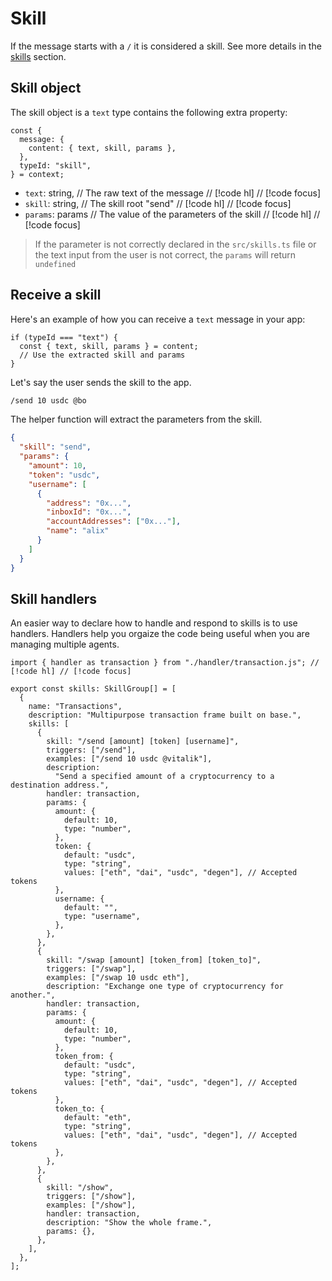 # Skill

If the message starts with a `/` it is considered a skill. See more details in the [skills](/skills/definition) section.

## Skill object

The skill object is a `text` type contains the following extra property:

```tsx
const {
  message: {
    content: { text, skill, params },
  },
  typeId: "skill",
} = context;
```

- `text`: string, // The raw text of the message // [!code hl] // [!code focus]
- `skill`: string, // The skill root "send" // [!code hl] // [!code focus]
- `params`: params // The value of the parameters of the skill // [!code hl] // [!code focus]

> If the parameter is not correctly declared in the `src/skills.ts` file or the text input from the user is not correct, the `params` will return `undefined`

## Receive a skill

Here's an example of how you can receive a `text` message in your app:

```tsx
if (typeId === "text") {
  const { text, skill, params } = content;
  // Use the extracted skill and params
}
```

Let's say the user sends the skill to the app.

```bash [cmd]
/send 10 usdc @bo
```

The helper function will extract the parameters from the skill.

```json [params]
{
  "skill": "send",
  "params": {
    "amount": 10,
    "token": "usdc",
    "username": [
      {
        "address": "0x...",
        "inboxId": "0x...",
        "accountAddresses": ["0x..."],
        "name": "alix"
      }
    ]
  }
}
```

## Skill handlers

An easier way to declare how to handle and respond to skills is to use handlers. Handlers help you orgaize the code being useful when you are managing multiple agents.

```tsx [src/skills.ts]
import { handler as transaction } from "./handler/transaction.js"; // [!code hl] // [!code focus]

export const skills: SkillGroup[] = [
  {
    name: "Transactions",
    description: "Multipurpose transaction frame built on base.",
    skills: [
      {
        skill: "/send [amount] [token] [username]",
        triggers: ["/send"],
        examples: ["/send 10 usdc @vitalik"],
        description:
          "Send a specified amount of a cryptocurrency to a destination address.",
        handler: transaction,
        params: {
          amount: {
            default: 10,
            type: "number",
          },
          token: {
            default: "usdc",
            type: "string",
            values: ["eth", "dai", "usdc", "degen"], // Accepted tokens
          },
          username: {
            default: "",
            type: "username",
          },
        },
      },
      {
        skill: "/swap [amount] [token_from] [token_to]",
        triggers: ["/swap"],
        examples: ["/swap 10 usdc eth"],
        description: "Exchange one type of cryptocurrency for another.",
        handler: transaction,
        params: {
          amount: {
            default: 10,
            type: "number",
          },
          token_from: {
            default: "usdc",
            type: "string",
            values: ["eth", "dai", "usdc", "degen"], // Accepted tokens
          },
          token_to: {
            default: "eth",
            type: "string",
            values: ["eth", "dai", "usdc", "degen"], // Accepted tokens
          },
        },
      },
      {
        skill: "/show",
        triggers: ["/show"],
        examples: ["/show"],
        handler: transaction,
        description: "Show the whole frame.",
        params: {},
      },
    ],
  },
];
```
